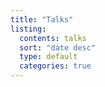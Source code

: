 ```yaml
---
title: "Talks"
listing:
  contents: talks
  sort: "date desc"
  type: default
  categories: true
---
```

